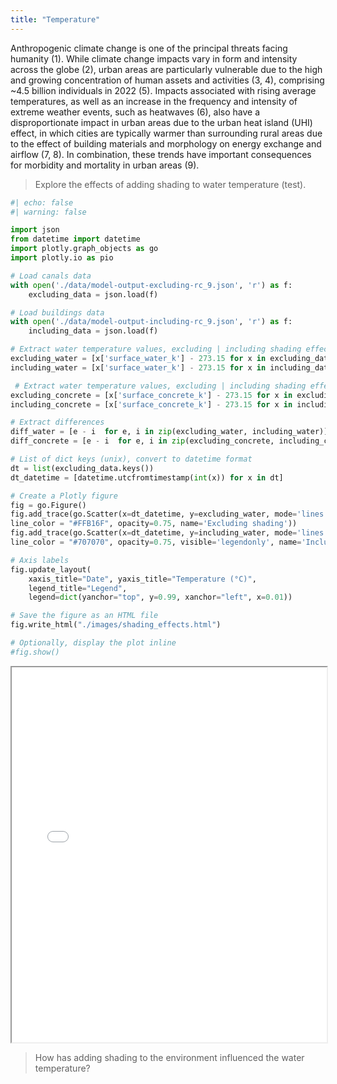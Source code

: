 ```yaml
---
title: "Temperature"
---
```


Anthropogenic climate change is one of the principal threats facing humanity (1). While climate change impacts vary in form and intensity across the globe (2), urban areas are particularly vulnerable due to the high and growing concentration of human assets and activities (3, 4), comprising ~4.5 billion individuals in 2022 (5). Impacts associated with rising average temperatures, as well as an increase in the frequency and intensity of extreme weather events, such as heatwaves (6), also have a disproportionate impact in urban areas due to the urban heat island (UHI) effect, in which cities are typically warmer than surrounding rural areas due to the effect of building materials and morphology on energy exchange and airflow (7, 8). In combination, these trends have important consequences for morbidity and mortality in urban areas (9).

> Explore the effects of adding shading to water temperature (test).

```python
#| echo: false
#| warning: false

import json
from datetime import datetime
import plotly.graph_objects as go
import plotly.io as pio

# Load canals data
with open('./data/model-output-excluding-rc_9.json', 'r') as f:
    excluding_data = json.load(f)

# Load buildings data
with open('./data/model-output-including-rc_9.json', 'r') as f:
    including_data = json.load(f)

# Extract water temperature values, excluding | including shading effects
excluding_water = [x['surface_water_k'] - 273.15 for x in excluding_data.values()]
including_water = [x['surface_water_k'] - 273.15 for x in including_data.values()]

 # Extract water temperature values, excluding | including shading effects
excluding_concrete = [x['surface_concrete_k'] - 273.15 for x in excluding_data.values()]
including_concrete = [x['surface_concrete_k'] - 273.15 for x in including_data.values()]

# Extract differences
diff_water = [e - i  for e, i in zip(excluding_water, including_water)]  
diff_concrete = [e - i  for e, i in zip(excluding_concrete, including_concrete)]  

# List of dict keys (unix), convert to datetime format
dt = list(excluding_data.keys())
dt_datetime = [datetime.utcfromtimestamp(int(x)) for x in dt]

# Create a Plotly figure
fig = go.Figure()
fig.add_trace(go.Scatter(x=dt_datetime, y=excluding_water, mode='lines', 
line_color = "#FFB16F", opacity=0.75, name='Excluding shading'))
fig.add_trace(go.Scatter(x=dt_datetime, y=including_water, mode='lines', 
line_color = "#707070", opacity=0.75, visible='legendonly', name='Including shading'))

# Axis labels
fig.update_layout(
    xaxis_title="Date", yaxis_title="Temperature (°C)", 
    legend_title="Legend",
    legend=dict(yanchor="top", y=0.99, xanchor="left", x=0.01))

# Save the figure as an HTML file
fig.write_html("./images/shading_effects.html")

# Optionally, display the plot inline
#fig.show()

```

<iframe src="./images/shading_effects.html" width="100%" height="600px"></iframe>

> How has adding shading to the environment influenced the water temperature? 